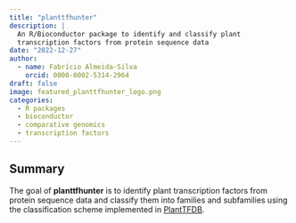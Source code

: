 ```yaml
---
title: "planttfhunter"
description: |
  An R/Bioconductor package to identify and classify plant
  transcription factors from protein sequence data
date: "2022-12-27"
author: 
  - name: Fabrício Almeida-Silva
    orcid: 0000-0002-5314-2964
draft: false
image: featured_planttfhunter_logo.png
categories:
  - R packages
  - bioconductor
  - comparative genomics
  - transcription factors
---
```


## Summary

The goal of **planttfhunter** is to identify plant transcription factors from protein sequence data and classify them into families and subfamilies using the classification scheme implemented in [PlantTFDB](https://doi.org/10.1093/nar/gkz1020).
